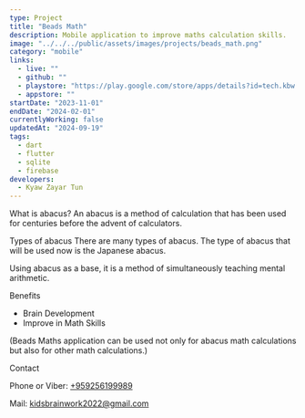 ```yaml
---
type: Project
title: "Beads Math"
description: Mobile application to improve maths calculation skills.
image: "../../../public/assets/images/projects/beads_math.png"
category: "mobile"
links:
  - live: ""
  - github: ""
  - playstore: "https://play.google.com/store/apps/details?id=tech.kbw.beads_math"
  - appstore: ""
startDate: "2023-11-01"
endDate: "2024-02-01"
currentlyWorking: false
updatedAt: "2024-09-19"
tags:
  - dart
  - flutter
  - sqlite
  - firebase
developers:
  - Kyaw Zayar Tun
---
```


What is abacus?
An abacus is a method of calculation that has been used for centuries before the advent of calculators.

Types of abacus
There are many types of abacus.
The type of abacus that will be used now is the Japanese abacus.

Using abacus as a base, it is a method of simultaneously teaching mental arithmetic.

Benefits

- Brain Development
- Improve in Math Skills

(Beads Maths application can be used not only for abacus math calculations but also for other math calculations.)

Contact

Phone or Viber: <a href="tel:+959256199989">+959256199989</a>

Mail: <a href="mailto:kidsbrainwork2022@gmail.com">kidsbrainwork2022@gmail.com</a>
